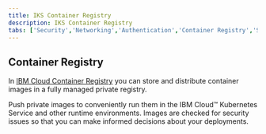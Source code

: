 ```yaml
---
title: IKS Container Registry
description: IKS Container Registry
tabs: ['Security','Networking','Authentication','Container Registry','Storage']
---
```


## Container Registry

In [IBM Cloud Container Registry](https://www.ibm.com/ie-en/cloud/container-registry) you can store and distribute container images in a fully managed private registry.

Push private images to conveniently run them in the IBM Cloud™ Kubernetes Service and other runtime environments. Images are checked for security issues so that you can make informed decisions about your deployments.
